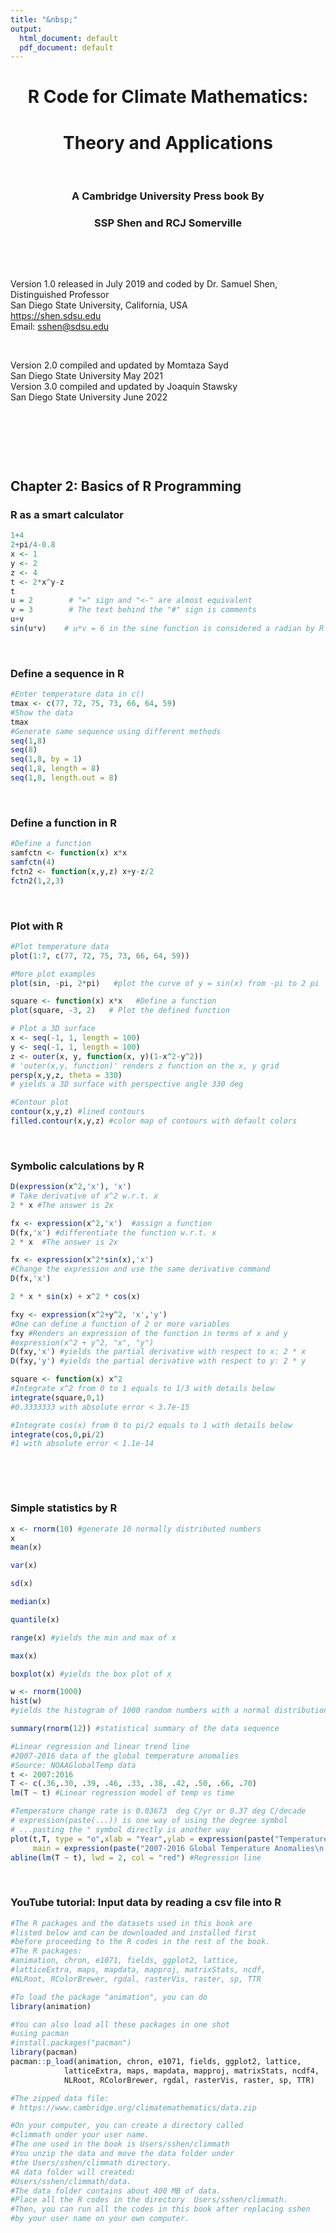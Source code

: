 ---
title: "&nbsp;"
output:
  html_document: default
  pdf_document: default
---

<center><h1>R Code for Climate Mathematics:</h1></center>
<center><h1>Theory and Applications</h1></center>
<p>&nbsp;</p>
<center><h3>A Cambridge University Press book By</h3></center>
<center><h3>SSP Shen and RCJ Somerville</h3></center>

<p>&nbsp;</p>
<p>&nbsp;</p>

<div align="center">Version 1.0 released in July 2019 and coded by Dr. Samuel Shen, Distinguished Professor</div>
<div align="center">San Diego State University, California, USA</div> 
<div align="center"><https://shen.sdsu.edu></div> 
<div align="center">Email: <sshen@sdsu.edu></div> 
<p>&nbsp;</p>
<div align="center">Version 2.0 compiled and updated by Momtaza Sayd</div> 
<div align="center">San Diego State University May 2021</div>
<div align="center">Version 3.0 compiled and updated by Joaquin Stawsky</div>
<div align="center">San Diego State University June 2022</div>

<p>&nbsp;</p>
<p>&nbsp;</p>
<p>&nbsp;</p>
## Chapter 2: Basics of R Programming

### R as a smart calculator
```{r}
1+4
2+pi/4-0.8
x <- 1
y <- 2
z <- 4
t <- 2*x^y-z
t
u = 2        # "=" sign and "<-" are almost equivalent
v = 3        # The text behind the "#" sign is comments
u+v
sin(u*v)    # u*v = 6 in the sine function is considered a radian by R 
```

<p>&nbsp;</p>
### Define a sequence in R
```{r}
#Enter temperature data in c() 
tmax <- c(77, 72, 75, 73, 66, 64, 59)
#Show the data
tmax
#Generate same sequence using different methods
seq(1,8)
seq(8)
seq(1,8, by = 1)
seq(1,8, length = 8)
seq(1,8, length.out = 8)
```


<p>&nbsp;</p>
### Define a function in R
```{r}
#Define a function
samfctn <- function(x) x*x
samfctn(4)
fctn2 <- function(x,y,z) x+y-z/2
fctn2(1,2,3)
```


<p>&nbsp;</p>
### Plot with R
```{r}
#Plot temperature data
plot(1:7, c(77, 72, 75, 73, 66, 64, 59))

#More plot examples
plot(sin, -pi, 2*pi)   #plot the curve of y = sin(x) from -pi to 2 pi

square <- function(x) x*x   #Define a function
plot(square, -3, 2)   # Plot the defined function

# Plot a 3D surface
x <- seq(-1, 1, length = 100)
y <- seq(-1, 1, length = 100)
z <- outer(x, y, function(x, y)(1-x^2-y^2))  
# 'outer(x,y, function)' renders z function on the x, y grid
persp(x,y,z, theta = 330) 
# yields a 3D surface with perspective angle 330 deg

#Contour plot
contour(x,y,z) #lined contours
filled.contour(x,y,z) #color map of contours with default colors
```


<p>&nbsp;</p>
### Symbolic calculations by R
```{r}
D(expression(x^2,'x'), 'x') 
# Take derivative of x^2 w.r.t. x 
2 * x #The answer is 2x

fx <- expression(x^2,'x')  #assign a function  
D(fx,'x') #differentiate the function w.r.t. x
2 * x  #The answer is 2x

fx <- expression(x^2*sin(x),'x') 
#Change the expression and use the same derivative command
D(fx,'x')

2 * x * sin(x) + x^2 * cos(x)

fxy <- expression(x^2+y^2, 'x','y') 
#One can define a function of 2 or more variables
fxy #Renders an expression of the function in terms of x and y
#expression(x^2 + y^2, "x", "y")
D(fxy,'x') #yields the partial derivative with respect to x: 2 * x
D(fxy,'y') #yields the partial derivative with respect to y: 2 * y

square <- function(x) x^2
#Integrate x^2 from 0 to 1 equals to 1/3 with details below
integrate(square,0,1)
#0.3333333 with absolute error < 3.7e-15

#Integrate cos(x) from 0 to pi/2 equals to 1 with details below
integrate(cos,0,pi/2) 
#1 with absolute error < 1.1e-14

```


<p>&nbsp;</p
### Vectors and matrices
```{r}
c(1,6,3,pi,-3) #c() gives a vector and is considered a 5X1 column vector
seq(2,6) #Generate a sequence from 2 to 6
seq(1,10,2) # Generate a sequence from 1 to 10 with increments of 2
x <- c(1,-1,1,-1)
x+1 #1 is added to each element of x
2*x #2 multiplies each element of x
x/2 # Each element of x is divided by 2
y <- seq(1,4)
x*y  # This multiplication * multiples each pair of elements 
x%*%y #This is the dot product of two vectors and yields a 1x1 matrix
t(x)  # Transforms x into a row 1X4 vector
t(x)%*%y #This is equivalent to dot product and forms 1X1 matrix
x%*%t(y) #This column times row yields a 4X4 matrix
my <- matrix(y,ncol = 2) 
#Convert a vector into a matrix of the same number of elements
#The matrix elements go by column, first column, second, etc
#Commands matrix(y,ncol = 2, nrow = 2)  or matrix(y,2)  
#or matrix(y,2,2) does the same job
my
dim(my)  #find dimensions of a matrix
as.vector(my) #Convert a matrix to a vector, again via columns
mx <- matrix(c(1,1,-1,-1), byrow = TRUE,nrow = 2)
mx*my #multiplication between each pair of elements
mx/my #division between each pair of elements
mx-2*my  
mx%*%my #This is the real matrix multiplication in matrix theory
det(my) #determinant
myinv <- solve(my) #yields the inverse of a matrix
myinv
myinv%*%my #verifies the inverse of a matrix
diag(my) #yields the diagonal vector of a matrix
myeig <- eigen(my) #yields eigenvalues and unit eigenvectors
myeig
myeig$values
myeig$vectors
mysvd <- svd(my) #SVD decomposition of a matrix M <- UDV'
#SVD can also be done for a rectangular matrix of mXn dimensions
mysvd$d
mysvd$u
mysvd$v

ysol <- solve(my,c(1,3)) 
#solve linear equations for matrix%*%x = b
ysol  #solve(matrix, b)
my%*%ysol #verifies the solution
```


<p>&nbsp;</p>
### Simple statistics by R
```{r}
x <- rnorm(10) #generate 10 normally distributed numbers
x
mean(x)

var(x)

sd(x)

median(x)

quantile(x)

range(x) #yields the min and max of x

max(x)

boxplot(x) #yields the box plot of x

w <- rnorm(1000)
hist(w) 
#yields the histogram of 1000 random numbers with a normal distribution

summary(rnorm(12)) #statistical summary of the data sequence

#Linear regression and linear trend line
#2007-2016 data of the global temperature anomalies
#Source: NOAAGlobalTemp data
t <- 2007:2016
T <- c(.36,.30, .39, .46, .33, .38, .42, .50, .66, .70)
lm(T ~ t) #Linear regression model of temp vs time

#Temperature change rate is 0.03673  deg C/yr or 0.37 deg C/decade
# expression(paste(...)) is one way of using the degree symbol
# ...pasting the ° symbol directly is another way
plot(t,T, type = "o",xlab = "Year",ylab = expression(paste("Temperature [",~degree,"C]")), 
     main = expression(paste("2007-2016 Global Temperature Anomalies\n and Their Linear Trend [0.37 °C/decade]")))
abline(lm(T ~ t), lwd = 2, col = "red") #Regression line
```


<p>&nbsp;</p>
### YouTube tutorial: Input data by reading a csv file into R
```{r}
#The R packages and the datasets used in this book are 
#listed below and can be downloaded and installed first 
#before proceeding to the R codes in the rest of the book. 
#The R packages: 
#animation, chron, e1071, fields, ggplot2, lattice, 
#latticeExtra, maps, mapdata, mapproj, matrixStats, ncdf, 
#NLRoot, RColorBrewer, rgdal, rasterVis, raster, sp, TTR

#To load the package "animation", you can do 
library(animation)

#You can also load all these packages in one shot
#using pacman
#install.packages("pacman")
library(pacman)
pacman::p_load(animation, chron, e1071, fields, ggplot2, lattice, 
            latticeExtra, maps, mapdata, mapproj, matrixStats, ncdf4, 
            NLRoot, RColorBrewer, rgdal, rasterVis, raster, sp, TTR)

#The zipped data file:
# https://www.cambridge.org/climatemathematics/data.zip

#On your computer, you can create a directory called 
#climmath under your user name. 
#The one used in the book is Users/sshen/climmath  
#You unzip the data and move the data folder under 
#the Users/sshen/climmath directory. 
#A data folder will created:  
#Users/sshen/climmath/data. 
#The data folder contains about 400 MB of data. 
#Place all the R codes in the directory  Users/sshen/climmath. 
#Then, you can run all the codes in this book after replacing sshen 
#by your user name on your own computer. 

```


